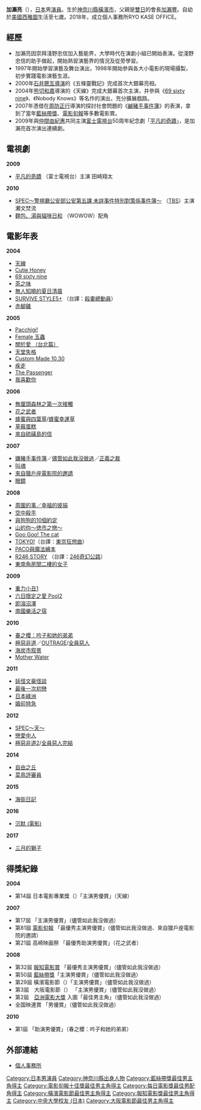 {{Infobox entertainer
| name = 加濑亮
| type = 男演員
| image = Kase Ryo from "Lying to Mom" at Opening Ceremony of the Tokyo International Film Festival 2018 (31746844568).jpg
| image_size =
| alt =
| caption =
| birth_name =
| birth_date = {{Birth date and age|1974|11|9}}
| birth_place = {{JPN}}[[神奈川縣|神奈川縣]][[横滨市|横滨市]]
| death_date =
| death_place =
| other_names =
| occupation = [[演员|演员]]
| years_active = 2000–至今
| spouse =
| partner =
| parents =父亲：加濑丰
| website = http://ryokaseoffice.com/ 官方網站
}}
{{japanese|japanese=加瀬亮|kana=かせ りょう|romaji=Kase Ryō}}
'''加瀨亮'''（{{bd|1974年|11月9日|catIdx=Kase Ryo}}），[[日本|日本]]男[[演員|演員]]。生於[[神奈川縣|神奈川縣]][[橫濱市|橫濱市]]，父親是[[雙日|雙日]]的會長[[加瀨豐|加瀨豐]]。自幼於[[美國|美國]][[西雅圖|西雅圖]]生活至七歲。2018年，成立個人事務所RYO KASE OFFICE。

== 經歷 ==
*加瀨亮因崇拜淺野忠信加入藝能界，大學時代在演劇小組已開始表演。從淺野忠信的助手做起，開始熟習演藝界的情況及從旁學習。
*1997年開始學習演藝及舞台演出，1998年開始參與各大小電影的現場攝製，初步實踐電影演藝生涯。
*2000年[[石井聰亙|石井聰亙]][[導演|導演]]的《五條靈戰記》完成首次大銀幕亮相。
*2004年[[熊切和嘉|熊切和嘉]]導演的《天線》完成大銀幕首次主演，并參與《[[69_sixty_nine|69 sixty nine]]》、《Nobody Knows》等名作的演出，充分擴展戲路。
*2007年憑借在[[周防正行|周防正行]]導演的探討社會問題的《[[鹹豬手事件簿|鹹豬手事件簿]]》的表演，拿到了當年[[藍絲帶獎_(電影)|藍絲帶獎]]、[[電影旬報|電影旬報]]等多數電影賞。
*2009年與[[仲間由紀惠|仲間由紀惠]]共同主演[[富士電視台|富士電視台]]50周年紀念劇「[[平凡的奇蹟|平凡的奇蹟]]」，是加瀨亮首次演出連續劇。

==電視劇==
'''2009'''
*[[平凡的奇蹟|平凡的奇蹟]] （富士電視台）主演 田崎翔太 
'''2010'''
*[[SPEC～警視廳公安部公安第五課_未詳事件特別對策係事件簿～|SPEC～警視廳公安部公安第五課 未詳事件特別對策係事件簿～]] （[[TBS電視台|TBS]]）主演 瀬文焚流
*[[麵包、湯與貓咪日和|麵包、湯與貓咪日和]] （WOWOW）配角 {{lang|ja|フクサコ}}

== 電影年表 ==
'''2004'''
*[[天線|天線]] 
*[[Cutie_Honey|Cutie Honey]]
*[[69_sixty_nine|69 sixty nine]]
*[[茶之味|茶之味]]
*[[無人知曉的夏日清晨|無人知曉的夏日清晨]]
*[[SURVIVE_STYLE5+|SURVIVE STYLE5+]] （台譯：[[殺妻總動員|殺妻總動員]]）
*[[赤腳雞|赤腳雞]]
'''2005'''
*[[Pacchigi!|Pacchigi!]] 
*[[Female_玉蟲|Female 玉蟲]]
*[[關於愛_（台北篇）|關於愛 （台北篇）]]
*[[天堂失格|天堂失格]] 
*[[Custom_Made_10.30|Custom Made 10.30]]
*[[疾走|疾走]]
*[[The_Passenger|The Passenger]]
*[[我喜歡你|我喜歡你]]
'''2006'''
*[[無厘頭森林之第一次接觸|無厘頭森林之第一次接觸]]
*[[花之武者|花之武者]]
*[[蜂蜜與四葉草|蜂蜜與四葉草]]/[[蜂蜜幸運草|蜂蜜幸運草]]
*[[草莓蛋糕|草莓蛋糕]]
*[[來自硫磺島的信|來自硫磺島的信]]
'''2007'''
*[[嫌豬手事件簿|嫌豬手事件簿]]／[[儘管如此我沒做過|儘管如此我沒做過]]／[[正義之裁|正義之裁]]
*[[叫魂|叫魂]]
*[[來自獵戶座電影院的邀請|來自獵戶座電影院的邀請]]
*[[眼鏡|眼鏡]]
'''2008'''
*[[周圍的事／幸福的彼端|周圍的事／幸福的彼端]]
*[[空中殺手|空中殺手]]
*[[與狗狗的10個約定|與狗狗的10個約定]]
*[[山的你〜徳市之戀〜|山的你〜徳市之戀〜]]
*[[Goo_Goo!_The_cat|Goo Goo! The cat]]
*[[TOKYO!|TOKYO!]]（台譯：[[東京狂想曲|東京狂想曲]]）
*[[PACO與魔法繪本|PACO與魔法繪本]]
*[[R246_STORY|R246 STORY]] （台譯：[[246奇幻公路|246奇幻公路]]）
*[[東南角房間二樓的女子|東南角房間二樓的女子]]
'''2009'''
*[[重力小丑|重力小丑]][http://jyuryoku-p.com/]{{Wayback|url=http://jyuryoku-p.com/ |date=20130604185419 }}
*[[六日限定之愛_Pool|六日限定之愛 Pool]][http://ja.wikipedia.org/wiki/%E3%83%97%E3%83%BC%E3%83%AB_(2009%E5%B9%B4%E3%81%AE%E6%98%A0%E7%94%BB)]{{Wayback|url=http://ja.wikipedia.org/wiki/%E3%83%97%E3%83%BC%E3%83%AB_(2009%E5%B9%B4%E3%81%AE%E6%98%A0%E7%94%BB) |date=20091012135728 }}
*[[即溶沼澤|即溶沼澤]]
*[[南國樂活之宿|南國樂活之宿]]
'''2010'''
*[[春之櫻：吟子和她的弟弟|春之櫻：吟子和她的弟弟]]
*[[極惡非道|極惡非道]]／[[OUTRAGE|OUTRAGE]]/[[全員惡人|全員惡人]]
*[[海炭市叙景|海炭市叙景]]
*[[Mother_Water|Mother Water]]
'''2011'''
*[[妖怪文豪怪談|妖怪文豪怪談]]
*[[最後一次初戀|最後一次初戀]]
*[[日本綠洲|日本綠洲]]
*[[婚前特急|婚前特急]]
'''2012'''
*[[SPEC〜天〜|SPEC〜天〜]]
*[[戀愛中人|戀愛中人]]
*[[極惡非道2|極惡非道2]]/[[全員惡人完結|全員惡人完結]]
'''2014'''
*[[自由之丘|自由之丘]]
*[[菜鳥評審員|菜鳥評審員]]
'''2015'''
*[[海街日記|海街日記]]
'''2016'''
*[[沉默_(電影)|沉默 (電影)]]
'''2017'''
*[[三月的獅子|三月的獅子]]

== 得獎紀錄 ==
'''2004'''
*第14屆 日本電影專業獎（{{lang|ja|日本映画プロフェッショナル大賞日本電影專業獎}}）「主演男優賞」（天線）
'''2007'''
*第17屆 {{lang|ja|日本映画プロフェッショナル大賞}} 「主演男優賞」（儘管如此我沒做過）
*第81屆 [[電影旬報|電影旬報]] 「最優秀主演男優賞」（儘管如此我沒做過、來自獵戶座電影院的邀請）
*第21屆 高崎映画祭 「最優秀助演男優賞」（花之武者） 
'''2008'''
*第32屆 [[報知電影賞|報知電影賞]]  「最優秀主演男優賞」（儘管如此我沒做過）
*第50屆 [[藍絲帶獎_(電影)|藍絲帶獎]]「主演男優賞」（儘管如此我沒做過）
*第29屆 橫濱電影節（{{lang|ja|ヨコハマ映画祭}}）「主演男優賞」（儘管如此我沒做過）
*第3屆　大阪電影節（{{lang|ja|おおさかシネマフェスティバル}}） 「主演男優賞」（儘管如此我沒做過）
*第2屆　[[亞洲電影大獎|亞洲電影大獎]]  入圍「最佳男主角」（儘管如此我沒做過）
*全国映連賞 「男優賞」（儘管如此我沒做過）
'''2010'''
*第1屆 {{lang|ja|日本シアタースタッフ映画祭}}「助演男優賞」（春之櫻：吟子和她的弟弟）

== 外部連結 ==
*[http://ryokaseoffice.com/ 個人事務所]{{Wayback|url=http://ryokaseoffice.com/ |date=20190109230211 }}

{{藍絲帶獎最佳男主角}}
{{電影旬報十佳獎最佳男主角}}
{{報知電影獎最佳男主角}}
{{橫濱電影節最佳男主角}}
{{大阪電影節最佳男主角}}
{{每日電影獎最佳男配角}}
{{亞洲電影大獎最佳男配角}}

{{Authority control}}
{{DEFAULTSORT:Kase Ryou}}
[[Category:日本男演員|Category:日本男演員]]
[[Category:神奈川縣出身人物|Category:神奈川縣出身人物]]
[[Category:藍絲帶獎最佳男主角得主|Category:藍絲帶獎最佳男主角得主]]
[[Category:電影旬報十佳獎最佳男主角得主|Category:電影旬報十佳獎最佳男主角得主]]
[[Category:每日電影獎最佳男配角得主|Category:每日電影獎最佳男配角得主]]
[[Category:橫濱電影節最佳男主角得主|Category:橫濱電影節最佳男主角得主]]
[[Category:報知電影獎最佳男主角得主|Category:報知電影獎最佳男主角得主]]
[[Category:中央大學校友_(日本)|Category:中央大學校友 (日本)]]
[[Category:大阪電影節最佳男主角得主|Category:大阪電影節最佳男主角得主]]